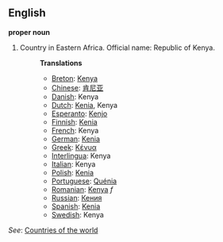 ==English==

'''proper noun'''

# Country in Eastern Africa. Official name: Republic of Kenya.
#:'''Translations'''
#:*[[Breton]]: [[Kenya]]
#:*[[Chinese]]: [[肯尼亚]]
#:*[[Danish]]: Kenya
#:*[[Dutch]]: [[Kenia]], Kenya
#:*[[Esperanto]]: [[Kenjo]]
#:*[[Finnish]]: [[Kenia]]
#:*[[French]]: Kenya
#:*[[German]]: [[Kenia]]
#:*[[Greek]]: [[Κένυα]]
#:*[[Interlingua]]: Kenya
#:*[[Italian]]: Kenya
#:*[[Polish]]: [[Kenia]]
#:*[[Portuguese]]: [[Quénia]]
#:*[[Romanian]]: [[Kenya]] ''f''
#:*[[Russian]]: [[Кения]]
#:*[[Spanish]]: [[Kenia]]
#:*[[Swedish]]: Kenya

''See'': [[Countries of the world]]